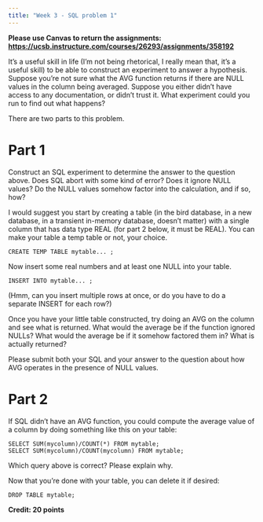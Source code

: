```yaml
---
title: "Week 3 - SQL problem 1"
---
```


**Please use Canvas to return the assignments: <https://ucsb.instructure.com/courses/26293/assignments/358192>**

It's a useful skill in life (I'm not being rhetorical, I really mean that, it's a useful skill) to be able to construct an experiment to answer a hypothesis. Suppose you're not sure what the AVG function returns if there are NULL values in the column being averaged. Suppose you either didn't have access to any documentation, or didn't trust it. What experiment could you run to find out what happens?

There are two parts to this problem.

# Part 1

Construct an SQL experiment to determine the answer to the question above. Does SQL abort with some kind of error? Does it ignore NULL values? Do the NULL values somehow factor into the calculation, and if so, how?

I would suggest you start by creating a table (in the bird database, in a new database, in a transient in-memory database, doesn't matter) with a single column that has data type REAL (for part 2 below, it must be REAL). You can make your table a temp table or not, your choice.

```         
CREATE TEMP TABLE mytable... ;
```

Now insert some real numbers and at least one NULL into your table.

```         
INSERT INTO mytable... ;
```

(Hmm, can you insert multiple rows at once, or do you have to do a separate INSERT for each row?)

Once you have your little table constructed, try doing an AVG on the column and see what is returned. What would the average be if the function ignored NULLs? What would the average be if it somehow factored them in? What is actually returned?

Please submit both your SQL and your answer to the question about how AVG operates in the presence of NULL values.

# Part 2

If SQL didn't have an AVG function, you could compute the average value of a column by doing something like this on your table:

```         
SELECT SUM(mycolumn)/COUNT(*) FROM mytable;
SELECT SUM(mycolumn)/COUNT(mycolumn) FROM mytable;
```

Which query above is correct? Please explain why.

Now that you're done with your table, you can delete it if desired:

```         
DROP TABLE mytable;
```

**Credit: 20 points**